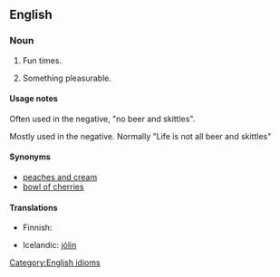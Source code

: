 ==English==

===Noun===
{{en-noun|sg=[[beer]] [[and]] [[skittles]]|-}}

# {{idiomatic}} Fun times.
# {{idiomatic}} Something pleasurable.

====Usage notes====
Often used in the negative, "no beer and skittles".

Mostly used in the negative. Normally "Life is not all beer and skittles"

====Synonyms====
* [[peaches and cream]]
* [[bowl of cherries]]

====Translations====
{{trans-top|fun times}}
* Finnish: {{t+|fi|hauskanpito}}
{{trans-mid}}
* Icelandic: [[það eru ekki alltaf jólin|jólin]]
{{trans-bottom}}

[[Category:English idioms]]